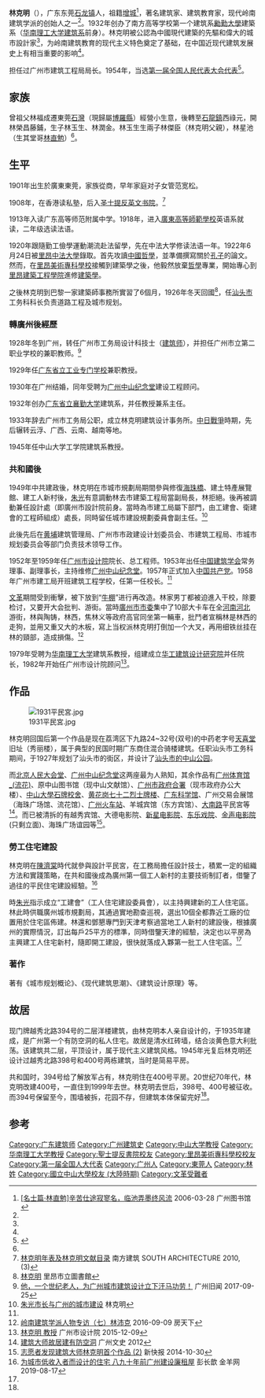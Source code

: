 {{Infobox architect
| name  = 林克明
| birth_name    = 林家珍
| birth_place   = {{大清}}廣東東莞[[石龙镇_(东莞市)|石龍鎮]]
| birth_date    = 1901年
| death_date    = 1999年
| death_place   = {{CHN}}廣東廣州
| parents       = 林傑臣（父）
| awards        = 
| practice      = 
* 林克明建筑设计事务所 1933
* [[广州市设计院|广州市设计院]] 1952-1959，1982
* 華南理工建築設計研究院 1979
|children=林沛沧（长子）林沛克（二子）三子不詳}}
'''林克明'''（{{bd|1901年||1999年}}），广东东莞[[石龙镇_(东莞市)|石龙镇]]人，祖籍[[增城区|增城]]<ref name=":0">[http://www.gzlib.gov.cn/gzrw/151526.jhtml {{Wayback|url=http://www.gzlib.gov.cn/gzrw/151526.jhtml |date=20200305073709 }} <nowiki>[名士篇·林直勉]辛苦仕途寂寥名，临池弄墨终风流</nowiki>] 2006-03-28 广州图书馆</ref>，著名建筑家、建筑教育家，现代岭南建筑学派的创始人之一<ref name="大"/>。1932年创办了南方高等学校第一个建筑系[[勷勤大学|勷勤大學]]建築系（[[华南理工大学建筑学院|华南理工大学建筑系]]前身）。林克明被公認為中國現代建築的先驅和偉大的城市設計家<ref name="fa"/>，为岭南建筑教育的现代主义特色奠定了基础，在中国近现代建筑发展史上有相当重要的影响<ref name="首"/>。

担任过广州市建筑工程局局长。1954年，当选[[第一届全国人民代表大会代表名单|第一届全国人民代表大会代表]]<ref>{{cite book|author=全国人民代表大会常务委员会办公厅|title=中华人民共和国第一届全国人民代表大会代表名单|year=1955年|publisher=全国人民代表大会常务委员会办公厅|url=http://book.ucdrs.superlib.net/views/specific/2929/bookDetail.jsp?dxNumber=000005772167&d=546843D0AE2464CD1C95896344A85614&fenlei=04070402|access-date=2015-01-27|archive-date=2019-01-24|archive-url=https://web.archive.org/web/20190124105450/http://book.ucdrs.superlib.net/views/specific/2929/bookDetail.jsp?dxNumber=000005772167&d=546843D0AE2464CD1C95896344A85614&fenlei=04070402|dead-url=no}}</ref>。

== 家族 ==
曾祖父林福成遷東莞[[石湾镇_(博罗县)|石灣]]（現歸屬[[博羅縣|博羅縣]]）經營小生意，後轉至[[石龙镇_(东莞市)|石龍鎮]]西祿元，開林榮昌藤鋪，生子林玉生、林潤金。林玉生生兩子林傑臣（林克明父親），林星池（生其堂哥[[林直勉|林直勉]]）<ref name=":0" />。

==生平==
1901年出生於廣東東莞，家族從商，早年家庭对子女管范宽松。

1908年，在香港读私塾，后入[[圣士提反书院|圣士提反英文书院]]。<ref>[http://d.oldg.wanfangdata.com.cn/Periodical_nfjz201003005.aspx 林克明年表及林克明文献目录] 南方建筑 SOUTH ARCHITECTURE 2010, (3)</ref>

1913年入读广东高等师范附属中学。1918年，进入[[廣東高等師範學校|廣東高等師範學校]]英语系就读，二年级选读法语。

1920年跟隨勤工儉學運動潮流赴法留學，先在中法大学修读法语一年。1922年6月24日被[[里昂中法大學|里昂中法大學]]錄取。首先攻讀[[中国哲学|中國哲學]]，並準備撰寫關於[[孔子|孔子]]的論文。然而，在[[里昂美術專科學校|里昂美術專科學校]]接觸到建築學之後，他毅然放棄[[哲学|哲學]]專業，開始專心到[[里昂建築工程學院|里昂建築工程學院]]進修[[建築學|建築學]]。

之後林克明到巴黎一家建築師事務所實習了6個月，1926年冬天回國<ref name="fa">[https://www.bm-lyon.fr/nos-blogs/le-fonds-chinois/documents-et-ressources/ressources-359/presentation-de-l-institut-franco-chinois-de-lyon-1921-1946/les-etudes-suivies/article/lin-keming-1901-1999?lang=zh_tw 林克明] {{Wayback|url=https://www.bm-lyon.fr/nos-blogs/le-fonds-chinois/documents-et-ressources/ressources-359/presentation-de-l-institut-franco-chinois-de-lyon-1921-1946/les-etudes-suivies/article/lin-keming-1901-1999?lang=zh_tw |date=20190609234806 }} 里昂市立圖書館</ref>，任[[汕头市|汕头市]]工务科科长负责道路工程及城市规划。

=== 轉廣州後經歷 ===
1928年冬到广州，转任广州市工务局设计科技士（[[建筑师|建筑师]]），并担任广州市立第二职业学校的兼职教师。<ref name=":2">[http://ycpai.ycwb.com/ycppad/content/2017-09/25/content_65319.html 他，一个世纪老人，为广州城市建筑设计立下汗马功劳！] 广州旧闻 2017-09-25</ref>

1929年任[[廣東工業專科學校|广东省立工业专门学校]]兼职教授。

1930年在广州结婚，同年受聘为[[广州中山纪念堂|广州中山纪念堂]]建设工程顾问。

1932年创办[[廣東省立勷勤大學|广东省立襄勤大学]]建筑系，并任教授兼系主任。

1933年辞去广州市工务局公职，成立林克明建筑设计事务所。[[中國抗日戰爭|中日戰爭]]時期，先后辗转云浮、广西、云南、越南等地。

1945年任中山大学工学院建筑系教授。

=== 共和國後 ===
1949年中共建政後，林克明在市城市規劃局期間參與修復[[海珠橋|海珠橋]]、建土特產展覽館、建工人新村後，[[朱光_(官员)|朱光]]有意調動林去市建築工程局當副局長，林拒絕。後再被調動兼任設計處（即廣州市設計院前身。當時為市建工局屬下部門，由工建會、衛建會的工程師組成）處長，同時留任城市建設規劃委員會副主任。<ref name=":1">[http://www.gzzxws.gov.cn/gxsl/rwcq//200809/t20080917_8639_1.htm 朱光市长与广州的城市建设] 林克明</ref>

此後先后在[[黄埔区|黄埔]]建筑管理局、广州市市政建设计划委员会、市建筑工程局、市城市规划委员会等部门负责技术领导工作。

1952年至1959年任[[广州市设计院|广州市设计院]]院长、总工程师。1953年出任[[中国建筑学会|中国建筑学会]]常务理事、副理事长，主持维修[[广州中山纪念堂|广州中山纪念堂]]。1957年正式加入[[中国共产党|中国共产党]]。1958年广州市建工局开班建筑工程学校，任第一任校长。<ref name=":2" />

[[文革|文革]]期間受到衝擊，被下放到“[[牛棚_(文革用语)|牛棚]]”进行再改造。林家男丁都被迫進入干校，除要检讨，又要开大会批判、游街。當時[[广州市革命委员会|廣州市市委]]集中了10部大卡车在全[[河南_(广州)|河南]][[河北_(廣州)|河北]]游街，林與陶铸，林西，焦林义等政府高官同坐第一輛車，批鬥者宣稱林是林西的走狗，並用又重又大的木板，寫上当权派林克明打倒加一个大叉，再用细铁丝挂在林的頸部，造成損傷。<ref>[https://gz.home.fang.com/news/2016-09-09/22807312.htm 岭南建筑学派人物专访（七）林沛克] 2016-09-09 房天下</ref>

1979年受聘为[[华南理工大学|华南理工大学]]建筑系教授，组建成立[[华南理工大学建筑设计研究院|华工建筑设计研究院]]并任院长，1982年开始任广州市设计院顾问<ref name="教授">[http://www.gzdi.com/designer/info_13.aspx?itemid=49&lcid=15 林克明 教授] {{Wayback|url=http://www.gzdi.com/designer/info_13.aspx?itemid=49&lcid=15 |date=20170908154746 }} 广州市设计院 2015-12-09</ref>。

==作品==
[[File:1931平民宮.jpg|thumb]]

林克明回国后第一个作品是现在荔湾区下九路24~32号(双号)的中药老字号[[天喜堂|天喜堂]]旧址（秀丽楼），属于典型的民国时期广东商住混合骑楼建筑。任职汕头市工务科期间，于1927年规划了汕头市的街区，并设计了[[中山公園#汕頭中山公園|汕头市的中山公园]]。

而[[北京人民大会堂|北京人民大会堂]]、[[广州中山纪念堂|广州中山纪念堂]]这两座最为人熟知，其余作品有[[广州体育馆_(流花)|广州体育馆_(流花)]]、原中山图书馆（现中山文献馆）、[[广州市政府合署|广州市政府合署]]（现市政府办公大楼）、[[中山大学石牌旧址建筑|中山大學石牌校舍]]、[[黄花岗七十二烈士牌楼|黄花岗七十二烈士牌楼]]、[[廣東省科學館|广东科学馆]]、广州交易会展馆（海珠广场馆、流花馆）、[[广州火车站|广州火车站]]、羊城宾馆（东方宾馆）、[[大南路|大南路]]平民宮等<ref name="大">[http://www.gzzxws.gov.cn/gxsl/gzwb/kgfx/201202/t20120222_27889.htm 建筑大师故居建有防空洞] {{Wayback|url=http://www.gzzxws.gov.cn/gxsl/gzwb/kgfx/201202/t20120222_27889.htm |date=20210224075155 }} 广州文史 2012</ref>。而已被清拆的有越秀宾馆、大德电影院、[[新星电影院|新星电影院]]、[[东乐戏院|东乐戏院]]、[[金声电影院|金声电影院]](只剩立面)、海珠广场谊园等<ref name="首">[http://news.163.com/14/1030/03/A9P918TF00014Q4P.html 志愿者发现建筑大师林克明首个作品 (2)] {{Wayback|url=http://news.163.com/14/1030/03/A9P918TF00014Q4P.html |date=20180902220532 }} 新快报 2014-10-30</ref>。

=== 勞工住宅建設 ===
{{more|建設新村}}
林克明在[[陳濟棠#基层保障|陳濟棠]]時代就參與設計平民宮，在工務局擔任設計技士，積累一定的組織方法和實踐策略，在共和國後成為廣州第一個工人新村的主要技術制訂者，借鑒了過往的平民住宅建設經驗。<ref>[http://news.ycwb.com/2019-08/17/content_30318691.htm 为城市低收入者而设计的住宅 八九十年前广州建设廉租屋] {{Wayback|url=http://news.ycwb.com/2019-08/17/content_30318691.htm |date=20190817085522 }} 彭长歆 金羊网 2019-08-17</ref>

時[[朱光_(官员)|朱光]]指示成立“工建會”（工人住宅建設委員會），以主持興建新的工人住宅區。林此時供職廣州城市規劃局，其通過實地勘查巡視，選出10個全都靠近工廠的位置用於住宅區佈建。林還和鄧懇專門到天津考察過當地工人新村的建設後，根據廣州的實際情況，訂出每戶25平方的標準，同時借鑒天津的經驗，決定也以平房為主興建工人住宅新村，隨即開工建設，很快就落成入夥第一批工人住宅區。<ref name=":1" />

=== 著作 ===
著有《城市规划概论》、《现代建筑思潮》、《建筑设计原理》等。

==故居==
现门牌越秀北路394号的二层洋楼建筑，由林克明本人亲自设计的，于1935年建成，是广州第一个有防空洞的私人住宅。故居是清水红砖墙，结合淡黄色意大利批荡。该建筑共二层，平顶设计，属于现代主义建筑风格。1945年光复后林克明还设计过越秀北路398号和400号两栋建筑，当时是简易平房。

共和国时，394号给了解放军占有，林克明住在400号平房。20世纪70年代，林克明改建400号，一直住到1999年去世。林克明去世后，398号、400号被征收。而394号保留至今，围墙被拆，花园不存，但建筑本体保留完好<ref name="大"/>。

==参考==
{{reflist|2}}
{{authority control}}
{{DEFAULTSORT:L}}
[[Category:广东建筑师|Category:广东建筑师]]
[[Category:广州建筑史|Category:广州建筑史]]
[[Category:中山大学教授|Category:中山大学教授]]
[[Category:华南理工大学教授|Category:华南理工大学教授]]
[[Category:聖士提反書院校友|Category:聖士提反書院校友]]
[[Category:里昂美術專科學校校友|Category:里昂美術專科學校校友]]
[[Category:第一届全国人大代表|Category:第一届全国人大代表]]
[[Category:广州人|Category:广州人]]
[[Category:東莞人|Category:東莞人]]
[[Category:林姓|Category:林姓]]
[[Category:國立中山大學校友_(大陸時期)|Category:國立中山大學校友 (大陸時期)]]
[[Category:文革受難者|Category:文革受難者]]